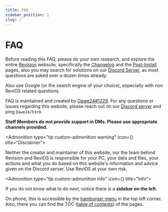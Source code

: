 ```yaml
---
title: FAQ
sidebar_position: 1
slug: /
---
```



# FAQ

Before reading this FAQ, please do your own research, and explore the entire [Revision](/) websute, specifically the [Changelog](/changelog) and the [Post-Install](/post-install) pages, also you may search for solutions on our [Discord Server](https://discord.gg/962y4pU), as most questions are asked over a dozen times already.

Also use Google (or the search engine of your choice), especially with non ReviOS related questions.

FAQ is maintained and created by [Dawe24#1229](https://discord.com/users/310497849274007553). For any questions or issues regarding this website, please reach out on our [Discord server](https://discord.gg/962y4pU) and ping `Dawe24/h3r0`. 

**Staff Members do not provide support in DMs. Please use appropriate channels provided.**


<Admonition type="tip custom-admonition warning" icon={<i class="fa-solid fa-triangle-exclamation fa-lg"></i>} title="Disclaimer">
  <p>
    Neither the creator and maintainer of this website, nor the team behind Revision and ReviOS is responsible for your PC, your data and files, your actions and what you do based on this website's information and advice given on the Discord server. Use ReviOS at your own risk.
  </p>
</Admonition>

<Admonition type="tip custom-admonition info" icon={<i class="fa-regular fa-circle-info fa-lg"></i>} title="Info">
  <p>
    If you do not know what to do next, notice there is a <b>sidebar on the left</b>.
    <p> </p>
    On phone, this is accessible by the <a href="https://en.wikipedia.org/wiki/Hamburger_button">hamburger menu</a> in the top left corner. Also, there you can find the TOC (<a href="https://en.wikipedia.org/wiki/Table_of_contents">table of contents</a>) of the pages.
  </p>
</Admonition>